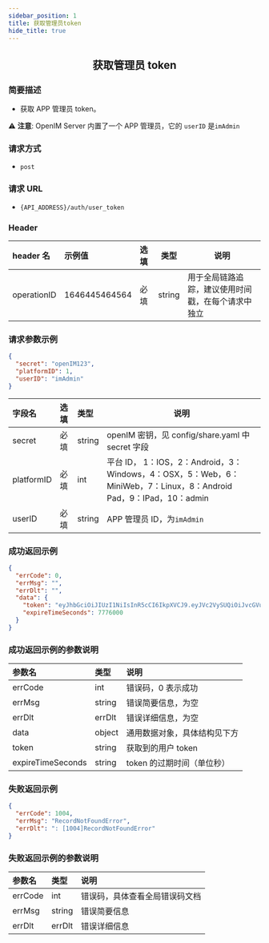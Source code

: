 ```yaml
---
sidebar_position: 1
title: 获取管理员token
hide_title: true
---
```


<center>

## 获取管理员 token

</center>

### 简要描述

- 获取 APP 管理员 token。

⚠️ **注意**: OpenIM Server 内置了一个 APP 管理员，它的 `userID` 是`imAdmin`

### 请求方式

- `post`

### 请求 URL

- `{API_ADDRESS}/auth/user_token`

### Header

| header 名   | 示例值        | 选填 | 类型   | 说明                                               |
| :---------- | :------------ | :--- | ------ | -------------------------------------------------- |
| operationID | 1646445464564 | 必填 | string | 用于全局链路追踪，建议使用时间戳，在每个请求中独立 |

### 请求参数示例

```json
{
  "secret": "openIM123",
  "platformID": 1,
  "userID": "imAdmin"
}
```

| 字段名     | 选填 | 类型   | 说明                                                                                                              |
| :--------- | :--- | :----- | ----------------------------------------------------------------------------------------------------------------- |
| secret     | 必填 | string | openIM 密钥，见 config/share.yaml 中 secret 字段                                                                  |
| platformID | 必填 | int    | 平台 ID， 1：IOS，2：Android，3：Windows，4：OSX，5：Web，6：MiniWeb，7：Linux，8：Android Pad，9：IPad，10：admin |
| userID     | 必填 | string | APP 管理员 ID，为`imAdmin`                                                                                        |

### 成功返回示例

```json
{
  "errCode": 0,
  "errMsg": "",
  "errDlt": "",
  "data": {
    "token": "eyJhbGciOiJIUzI1NiIsInR5cCI6IkpXVCJ9.eyJVc2VySUQiOiJvcGVuSU1BZG1pbiIsIlBsYXRmb3JtSUQiOjEsImV4cCI6MTY5Njc1NDgwNSwibmJmIjoxNjg4OTc4NTA1LCJpYXQiOjE2ODg5Nzg4MDV9.SAu86X3PzfYjtjBeYA4vZefNr1IiFKRgg12FeiXSm14",
    "expireTimeSeconds": 7776000
  }
}
```

### 成功返回示例的参数说明

| 参数名            | 类型   | 说明                         |
| :---------------- | :----- | :--------------------------- |
| errCode           | int    | 错误码，0 表示成功            |
| errMsg            | string | 错误简要信息，为空           |
| errDlt            | errDlt | 错误详细信息，为空           |
| data              | object | 通用数据对象，具体结构见下方 |
| token             | string | 获取到的用户 token           |
| expireTimeSeconds | string | token 的过期时间（单位秒）   |

### 失败返回示例

```json
{
  "errCode": 1004,
  "errMsg": "RecordNotFoundError",
  "errDlt": ": [1004]RecordNotFoundError"
}
```

### 失败返回示例的参数说明

| 参数名  | 类型   | 说明                          |
| :------ | :----- | :---------------------------- |
| errCode | int    | 错误码，具体查看全局错误码文档 |
| errMsg  | string | 错误简要信息                  |
| errDlt  | errDlt | 错误详细信息                  |
